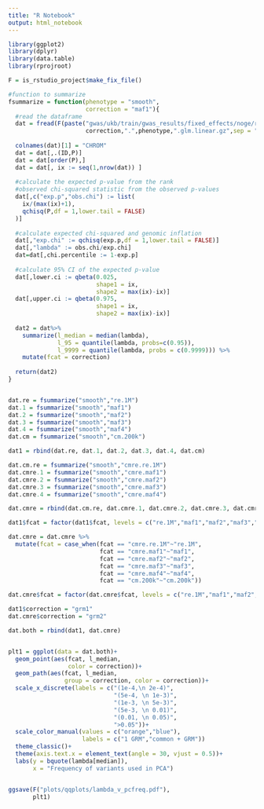 ```yaml
---
title: "R Notebook"
output: html_notebook
---
```




```r

library(ggplot2)
library(dplyr)
library(data.table)
library(rprojroot)

F = is_rstudio_project$make_fix_file()

```



```r

#function to summarize
fsummarize = function(phenotype = "smooth",
                      correction = "maf1"){
  #read the dataframe
  dat = fread(F(paste("gwas/ukb/train/gwas_results/fixed_effects/noge/revisions/gwas_ukb_train.noge.1.uniform.",
                      correction,".",phenotype,".glm.linear.gz",sep = "")))
  
  colnames(dat)[1] = "CHROM"
  dat = dat[,.(ID,P)]
  dat = dat[order(P),]
  dat = dat[, ix := seq(1,nrow(dat)) ]
  
  #calculate the expected p-value from the rank 
  #observed chi-squared statistic from the observed p-values
  dat[,c("exp.p","obs.chi") := list(
    ix/(max(ix)+1), 
    qchisq(P,df = 1,lower.tail = FALSE)
  )]
  
  #calculate expected chi-squared and genomic inflation
  dat[,"exp.chi" := qchisq(exp.p,df = 1,lower.tail = FALSE)]
  dat[,"lambda" := obs.chi/exp.chi]
  dat=dat[,chi.percentile := 1-exp.p]
  
  #calculate 95% CI of the expected p-value
  dat[,lower.ci := qbeta(0.025,
                         shape1 = ix,
                         shape2 = max(ix)-ix)]
  dat[,upper.ci := qbeta(0.975,
                         shape1 = ix,
                         shape2 = max(ix)-ix)]
  
  dat2 = dat%>%
    summarize(l_median = median(lambda),
              l_95 = quantile(lambda, probs=c(0.95)),
              l_9999 = quantile(lambda, probs = c(0.9999))) %>%
    mutate(fcat = correction)
  
  return(dat2)
}


dat.re = fsummarize("smooth","re.1M")
dat.1 = fsummarize("smooth","maf1")
dat.2 = fsummarize("smooth","maf2")
dat.3 = fsummarize("smooth","maf3")
dat.4 = fsummarize("smooth","maf4")
dat.cm = fsummarize("smooth","cm.200k")

dat1 = rbind(dat.re, dat.1, dat.2, dat.3, dat.4, dat.cm)

dat.cm.re = fsummarize("smooth","cmre.re.1M")
dat.cmre.1 = fsummarize("smooth","cmre.maf1")
dat.cmre.2 = fsummarize("smooth","cmre.maf2")
dat.cmre.3 = fsummarize("smooth","cmre.maf3")
dat.cmre.4 = fsummarize("smooth","cmre.maf4")

dat.cmre = rbind(dat.cm.re, dat.cmre.1, dat.cmre.2, dat.cmre.3, dat.cmre.4, dat.cm)

dat1$fcat = factor(dat1$fcat, levels = c("re.1M","maf1","maf2","maf3","maf4","cm.200k"))

dat.cmre = dat.cmre %>%
  mutate(fcat = case_when(fcat == "cmre.re.1M"~"re.1M",
                          fcat == "cmre.maf1"~"maf1",
                          fcat == "cmre.maf2"~"maf2",
                          fcat == "cmre.maf3"~"maf3",
                          fcat == "cmre.maf4"~"maf4",
                          fcat == "cm.200k"~"cm.200k"))

dat.cmre$fcat = factor(dat.cmre$fcat, levels = c("re.1M","maf1","maf2","maf3","maf4","cm.200k"))

dat1$correction = "grm1"
dat.cmre$correction = "grm2"

dat.both = rbind(dat1, dat.cmre)


plt1 = ggplot(data = dat.both)+
  geom_point(aes(fcat, l_median, 
                 color = correction))+
  geom_path(aes(fcat, l_median, 
                group = correction, color = correction))+
  scale_x_discrete(labels = c("(1e-4,\n 2e-4)",
                              "(5e-4, \n 1e-3)",
                              "(1e-3, \n 5e-3)",
                              "(5e-3, \n 0.01)",
                              "(0.01, \n 0.05)",
                              ">0.05"))+
  scale_color_manual(values = c("orange","blue"),
                     labels = c("1 GRM","common + GRM"))
  theme_classic()+
  theme(axis.text.x = element_text(angle = 30, vjust = 0.5))+
  labs(y = bquote(lambda[median]),
       x = "Frequency of variants used in PCA")


ggsave(F("plots/qqplots/lambda_v_pcfreq.pdf"),
       plt1)




```

